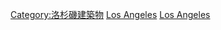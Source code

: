 [[Category:洛杉磯建築物|Category:洛杉磯建築物]]
[[Category:美國各城市摩天大樓‎|Los Angeles]]
[[Category:加利福尼亞州摩天大樓|Los Angeles]]